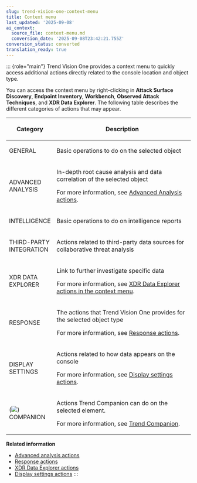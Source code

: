 ```yaml
---
slug: trend-vision-one-context-menu
title: Context menu
last_updated: '2025-09-08'
ai_context:
  source_file: context-menu.md
  conversion_date: '2025-09-08T23:42:21.755Z'
conversion_status: converted
translation_ready: true
---
```


::: {role="main"}
Trend Vision One provides a context menu to quickly access additional actions directly related to the console location and object type.

You can access the context menu by right-clicking in **Attack Surface Discovery**, **Endpoint Inventory**, **Workbench**, **Observed Attack Techniques**, and **XDR Data Explorer**. The following table describes the different categories of actions that may appear.

<table>
<colgroup>
<col style="width: 25%" />
<col style="width: 75%" />
</colgroup>
<thead>
<tr>
<th><p>Category</p></th>
<th><p>Description</p></th>
</tr>
</thead>
<tbody>
<tr>
<td><p>GENERAL</p></td>
<td><p>Basic operations to do on the selected object</p></td>
</tr>
<tr>
<td><p>ADVANCED ANALYSIS</p></td>
<td><p>In-depth root cause analysis and data correlation of the selected object</p>
<p>For more information, see <a href="trend-vision-one-advanced-analysis-actions">Advanced Analysis actions</a>.</p></td>
</tr>
<tr>
<td><p>INTELLIGENCE</p></td>
<td><p>Basic operations to do on intelligence reports</p></td>
</tr>
<tr>
<td><p>THIRD-PARTY INTEGRATION</p></td>
<td><p>Actions related to third-party data sources for collaborative threat analysis</p></td>
</tr>
<tr>
<td><p>XDR DATA EXPLORER</p></td>
<td><p>Link to further investigate specific data</p>
<p>For more information, see <a href="trend-vision-one-search-actions-context-menu">XDR Data Explorer actions in the context menu</a>.</p></td>
</tr>
<tr>
<td><p>RESPONSE</p></td>
<td><p>The actions that Trend Vision One provides for the selected object type</p>
<p>For more information, see <a href="trend-vision-one-response-actions-intro">Response actions</a>.</p></td>
</tr>
<tr>
<td><p>DISPLAY SETTINGS</p></td>
<td><p>Actions related to how data appears on the console</p>
<p>For more information, see <a href="trend-vision-one-display-settings-actions">Display settings actions</a>.</p></td>
</tr>
<tr>
<td><p>(<img src="./images/companion_icon_bw=863f5bcb-56dd-4dc2-95a9-4a1a6790720d.webp" />) COMPANION</p></td>
<td><p>Actions Trend Companion can do on the selected element.</p>
<p>For more information, see <a href="trend-vision-one-companion">Trend Companion</a>.</p></td>
</tr>
</tbody>
</table>

**Related information**

- [Advanced analysis actions](advanced-analysis-actions-intro.md "You can further investigate workbench data using the context menu to access execution profiles and network analytics reports.")
- [Response actions](response-actions-intro.md "Object-specific actions allow you to directly respond to threats without leaving the Trend Vision One console.")
- [XDR Data Explorer actions](search-actions.md "The Trend Vision One context menu provides XDR Data Explorer options that you can access during an investigation after encountering objects or data that you want to further explore.")
- [Display settings actions](display-settings-actions.md "Context menus provide additional customized display options for some app data.")
:::
